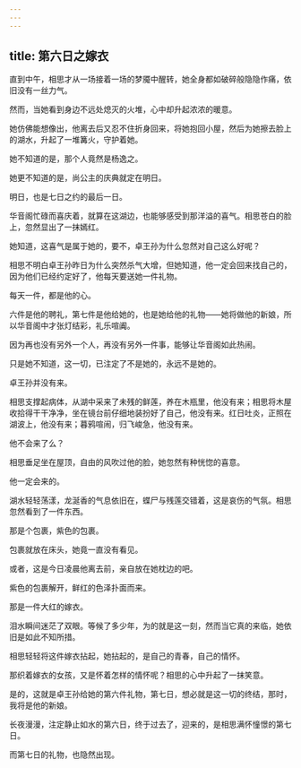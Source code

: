 ```yaml
---
---
---
```

title: 第六日之嫁衣
---




直到中午，相思才从一场接着一场的梦魇中醒转，她全身都如破碎般隐隐作痛，依旧没有一丝力气。

然而，当她看到身边不远处熄灭的火堆，心中却升起浓浓的暖意。

她仿佛能想像出，他离去后又忍不住折身回来，将她抱回小屋，然后为她擦去脸上的湖水，升起了一堆篝火，守护着她。

她不知道的是，那个人竟然是杨逸之。

她更不知道的是，尚公主的庆典就定在明日。

明日，也是七日之约的最后一日。

华音阁忙碌而喜庆着，就算在这湖边，也能够感受到那洋溢的喜气。相思苍白的脸上，忽然显出了一抹嫣红。

她知道，这喜气是属于她的，要不，卓王孙为什么忽然对自己这么好呢？

相思不明白卓王孙昨日为什么突然杀气大增，但她知道，他一定会回来找自己的，因为他们已经约定好了，他每天要送她一件礼物。

每天一件，都是他的心。

六件是他的聘礼，第七件是他给她的，也是她给他的礼物——她将做他的新娘，所以华音阁中才张灯结彩，礼乐喧阗。

因为再也没有另外一个人，再没有另外一件事，能够让华音阁如此热闹。

只是她不知道，这一切，已注定了不是她的，永远不是她的。

卓王孙并没有来。

相思支撑起病体，从湖中采来了未残的鲜莲，养在木瓶里，他没有来；相思将木屋收拾得干干净净，坐在镜台前仔细地装扮好了自己，他没有来。红日吐炎，正照在湖波上，他没有来；暮鸦喧闹，归飞峻急，他没有来。

他不会来了么？

相思垂足坐在屋顶，自由的风吹过他的脸，她忽然有种恍惚的喜意。

他一定会来的。

湖水轻轻荡漾，龙涎香的气息依旧在，蝶尸与残莲交错着，这是哀伤的气氛。相思忽然看到了一件东西。

那是个包裹，紫色的包裹。

包裹就放在床头，她竟一直没有看见。

或者，这是今日凌晨他离去前，亲自放在她枕边的吧。

紫色的包裹解开，鲜红的色泽扑面而来。

那是一件大红的嫁衣。

泪水瞬间迷茫了双眼。等候了多少年，为的就是这一刻，然而当它真的来临，她依旧是如此不知所措。

相思轻轻将这件嫁衣拈起，她拈起的，是自己的青春，自己的情怀。

那织着嫁衣的女孩，又是怀着怎样的情怀呢？相思的心中升起了一抹笑意。

是的，这就是卓王孙给她的第六件礼物，第七日，想必就是这一切的终结，那时，我将是他的新娘。

长夜漫漫，注定静止如水的第六日，终于过去了，迎来的，是相思满怀憧憬的第七日。

而第七日的礼物，也隐然出现。